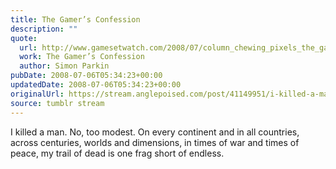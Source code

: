 ```yaml
---
title: The Gamer’s Confession
description: ""
quote:
  url: http://www.gamesetwatch.com/2008/07/column_chewing_pixels_the_game.php
  work: The Gamer’s Confession
  author: Simon Parkin
pubDate: 2008-07-06T05:34:23+00:00
updatedDate: 2008-07-06T05:34:23+00:00
originalUrl: https://stream.anglepoised.com/post/41149951/i-killed-a-man-no-too-modest-on-every-continent
source: tumblr stream
---
```


I killed a man. No, too modest. On every continent and in all countries, across centuries, worlds and dimensions, in times of war and times of peace, my trail of dead is one frag short of endless.
